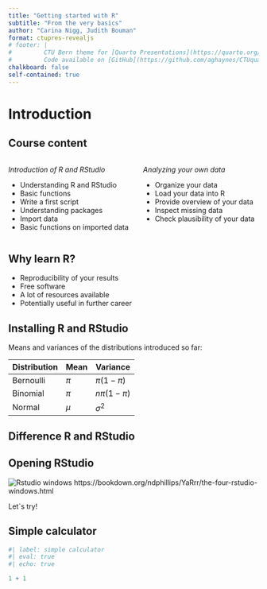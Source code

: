```yaml
---
title: "Getting started with R"
subtitle: "From the very basics"
author: "Carina Nigg, Judith Bouman"
format: ctupres-revealjs
# footer: |
#         CTU Bern theme for [Quarto Presentations](https://quarto.org/docs/presentations/revealjs/index.html).
#         Code available on [GitHub](https://github.com/aghaynes/CTUquarto).
chalkboard: false
self-contained: true
---
```


# Introduction

## Course content

::: columns
::: column
*Introduction of R and RStudio*

-   Understanding R and RStudio
-   Basic functions
-   Write a first script
-   Understanding packages
-   Import data
-   Basic functions on imported data
:::

::: column
*Analyzing your own data*

-   Organize your data
-   Load your data into R
-   Provide overview of your data
-   Inspect missing data
-   Check plausibility of your data
:::
:::

## Why learn R?

-   Reproducibility of your results
-   Free software 
-   A lot of resources available
-   Potentially useful in further career

## Installing R and RStudio

Means and variances of the distributions introduced so far:

| Distribution | Mean  | Variance      |
|--------------|-------|---------------|
| Bernoulli    | $\pi$ | $\pi(1-\pi)$  |
| Binomial     | $\pi$ | $n\pi(1-\pi)$ |
| Normal       | $\mu$ | $\sigma^2$    |

## Difference R and RStudio

## Opening RStudio

![Rstudio windows](figures/RStudio_Screenshot_Labels.png)
https://bookdown.org/ndphillips/YaRrr/the-four-rstudio-windows.html

Let`s try!

## Simple calculator

```r
#| label: simple calculator
#| eval: true
#| echo: true

1 + 1 

```